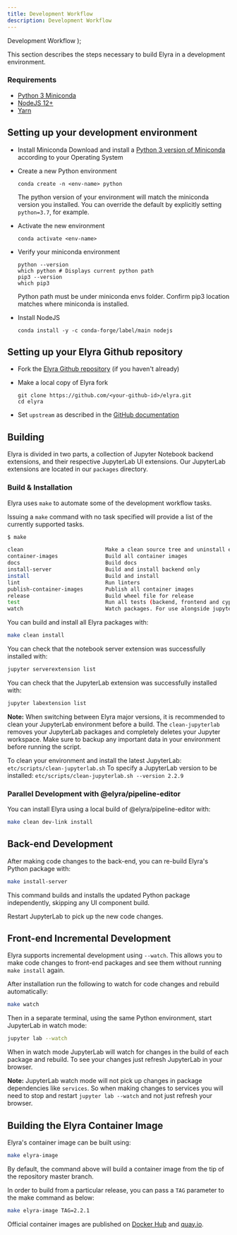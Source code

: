 ```yaml
---
title: Development Workflow
description: Development Workflow
---
```


  <span>
    Development Workflow
  </span>
);

<PageDescription>

This section describes the steps necessary to build Elyra in a development environment.

</PageDescription>

### Requirements

* [Python 3 Miniconda](https://docs.conda.io/en/latest/miniconda.html)
* [NodeJS 12+](https://nodejs.org/en/)
* [Yarn](https://yarnpkg.com/lang/en/docs/install)

## Setting up your development environment

* Install Miniconda
Download and install a [Python 3 version of Miniconda](https://docs.conda.io/en/latest/miniconda.html) according to your Operating System

* Create a new Python environment

    ```
    conda create -n <env-name> python
    ```

    The python version of your environment will match the miniconda version you installed. You can override the default by explicitly setting `python=3.7`, for example.

* Activate the new environment

    ```
    conda activate <env-name>
    ```

* Verify your miniconda environment

    ```
    python --version
    which python # Displays current python path
    pip3 --version
    which pip3
    ```
    Python path must be under miniconda envs folder.
    Confirm pip3 location matches where miniconda is installed.

* Install NodeJS

    ```
    conda install -y -c conda-forge/label/main nodejs
    ```

## Setting up your Elyra Github repository

* Fork the [Elyra Github repository](https://github.com/elyra-ai/elyra) (if you haven't already)

* Make a local copy of Elyra fork
    ```
    git clone https://github.com/<your-github-id>/elyra.git
    cd elyra
    ```
* Set `upstream` as described in the [GitHub documentation](https://docs.github.com/en/github/collaborating-with-issues-and-pull-requests/configuring-a-remote-for-a-fork)

## Building
Elyra is divided in two parts, a collection of Jupyter Notebook backend extensions,
and their respective JupyterLab UI extensions. Our JupyterLab extensions are located in our `packages`
directory. 

### Build & Installation

Elyra uses `make` to automate some of the development workflow tasks.

Issuing a `make` command with no task specified will provide a list of the currently supported tasks.

```bash
$ make

clean                          Make a clean source tree and uninstall extensions
container-images               Build all container images
docs                           Build docs
install-server                 Build and install backend only
install                        Build and install
lint                           Run linters
publish-container-images       Publish all container images
release                        Build wheel file for release
test                           Run all tests (backend, frontend and cypress integration tests)
watch                          Watch packages. For use alongside jupyter lab --watch
```

You can build and install all Elyra packages with:

```bash
make clean install
```

You can check that the notebook server extension was successfully installed with:
```bash
jupyter serverextension list
```

You can check that the JupyterLab extension was successfully installed with:
```bash
jupyter labextension list
```
<InlineNotification>

**Note:** When switching between Elyra major versions, it is recommended to clean your JupyterLab environment before a build.
The `clean-jupyterlab` removes your JupyterLab packages and completely deletes your Jupyter workspace.
Make sure to backup any important data in your environment before running the script.

</InlineNotification>

To clean your environment and install the latest JupyterLab:
`etc/scripts/clean-jupyterlab.sh`
To specify a JupyterLab version to be installed:
`etc/scripts/clean-jupyterlab.sh --version 2.2.9`

### Parallel Development with @elyra/pipeline-editor

You can install Elyra using a local build of @elyra/pipeline-editor with:
```bash
make clean dev-link install
```

## Back-end Development
After making code changes to the back-end, you can re-build Elyra's Python package with:

```bash
make install-server
```

This command builds and installs the updated  Python package independently, skipping any UI component build.

Restart JupyterLab to pick up the new code changes.

## Front-end Incremental Development

Elyra supports incremental development using `--watch`. This allows you to make code changes to
front-end packages and see them without running `make install` again.

After installation run the following to watch for code changes and rebuild automatically:
```bash
make watch
```

Then in a separate terminal, using the same Python environment, start JupyterLab in watch mode:
```bash
jupyter lab --watch
```

When in watch mode JupyterLab will watch for changes in the build of each package and rebuild.
To see your changes just refresh JupyterLab in your browser.

<InlineNotification>

**Note:** JupyterLab watch mode will not pick up changes in package dependencies like `services`.
So when making changes to services you will need to stop and restart `jupyter lab --watch` and
not just refresh your browser.

</InlineNotification>

## Building the Elyra Container Image

Elyra's container image can be built using:

```bash
make elyra-image
```

By default, the command above will build a container image from the tip of the repository master branch.

In order to build from a particular release, you can pass a `TAG` parameter to the make command as below:

```bash
make elyra-image TAG=2.2.1
```

Official container images are published on [Docker Hub](https://hub.docker.com/r/elyra/elyra/tags)
and [quay.io](https://quay.io/repository/elyra/elyra?tab=tags).
